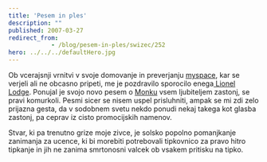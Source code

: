 ```yaml
---
title: 'Pesem in ples'
description: ""
published: 2007-03-27
redirect_from: 
            - /blog/pesem-in-ples/swizec/252
hero: ../../../defaultHero.jpg
---
```

Ob vcerajsnji vrnitvi v svoje domovanje in preverjanju [myspace](http://myspace.com/swizec), kar se verjeli ali ne obcasno pripeti, me je pozdravilo sporocilo enega[ Lionel Lodge](http://profile.myspace.com/index.cfm?fuseaction=user.viewprofile&amp;friendid=58513191). Ponujal je svojo novo pesem o [Monku](http://en.wikipedia.org/wiki/Adrian_Monk) vsem ljubiteljem zastonj, se pravi komurkoli. Pesmi sicer se nisem uspel prisluhniti, ampak se mi zdi zelo prijazna gesta, da v sodobnem svetu nekdo ponudi nekaj takega kot glasba zastonj, pa ceprav iz cisto promocijskih namenov.

Stvar, ki pa trenutno grize moje zivce, je solsko popolno pomanjkanje zanimanja za ucence, ki bi morebiti potrebovali tipkovnico za pravo hitro tipkanje in jih ne zanima smrtonosni valcek ob vsakem pritisku na tipko.